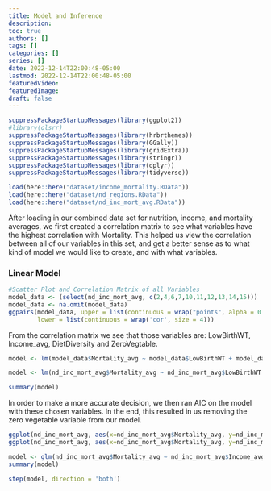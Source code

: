```yaml
---
title: Model and Inference
description:
toc: true
authors: []
tags: []
categories: []
series: []
date: 2022-12-14T22:00:48-05:00
lastmod: 2022-12-14T22:00:48-05:00
featuredVideo:
featuredImage: 
draft: false
---
```



```r
suppressPackageStartupMessages(library(ggplot2)) 
#library(olsrr)
suppressPackageStartupMessages(library(hrbrthemes))
suppressPackageStartupMessages(library(GGally))
suppressPackageStartupMessages(library(gridExtra))
suppressPackageStartupMessages(library(stringr))
suppressPackageStartupMessages(library(dplyr))
suppressPackageStartupMessages(library(tidyverse))

load(here::here("dataset/income_mortality.RData"))
load(here::here("dataset/nd_regions.RData"))
load(here::here("dataset/nd_inc_mort_avg.RData"))

```



After loading in our combined data set for nutrition, income, and mortality averages, we first created a correlation matrix to see what variables have the highest correlation with Mortality. This helped us view the correlation between all of our variables in this set, and get a better sense as to what kind of model we would like to create, and with what variables. 





### Linear Model 

```r
#Scatter Plot and Correlation Matrix of all Variables
model_data <- (select(nd_inc_mort_avg, c(2,4,6,7,10,11,12,13,14,15)))
model_data <- na.omit(model_data)
ggpairs(model_data, upper = list(continuous = wrap("points", alpha = 0.3, size=0.1)),
        lower = list(continuous = wrap('cor', size = 4)))
```



From the correlation matrix we see that those variables are: LowBirthWT, Income_avg, DietDiversity and ZeroVegtable.



```r
model <- lm(model_data$Mortality_avg ~ model_data$LowBirthWT + model_data$DietDiversity + model_data$ZeroVegtable + model_data$MinAcceptDiet + model_data$MinMealFreq)


```

```r

model <- lm(nd_inc_mort_avg$Mortality_avg ~ nd_inc_mort_avg$LowBirthWT + nd_inc_mort_avg$Income_avg + nd_inc_mort_avg$ExclusiveBreastFeeding + nd_inc_mort_avg$DietDiversity + nd_inc_mort_avg$ZeroVegtable)

summary(model)
```


In order to make a more accurate decision, we then ran AIC on the model with these chosen variables. In the end, this resulted in us removing the zero vegetable variable from our model. 


```r
ggplot(nd_inc_mort_avg, aes(x=nd_inc_mort_avg$Mortality_avg, y=nd_inc_mort_avg$Income_avg)) + geom_point()
ggplot(nd_inc_mort_avg, aes(x=nd_inc_mort_avg$Mortality_avg, y=nd_inc_mort_avg$DietDiversity)) + geom_point()

model <- glm(nd_inc_mort_avg$Mortality_avg ~ nd_inc_mort_avg$Income_avg + nd_inc_mort_avg$DietDiversity)
summary(model)
```


```r
step(model, direction = 'both')
```


 

 
